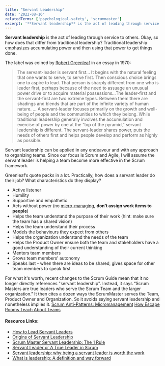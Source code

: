 ```yaml
---
title: "Servant Leadership"
date: "2022-08-16"
relatedTerms: ['psychological-safety', 'scrummaster']
excerpt: '**Servant leadership** is the act of leading through service to others. Okay, so how does'
---
```


**Servant leadership** is the act of leading through service to others. Okay, so how does that differ from traditional leadership? Traditional leadership emphasizes accumulating power and then using that power to get things done.

The label was coined by [Robert Greenleaf](https://www.greenleaf.org/what-is-servant-leadership/) in an essay in 1970:

> The servant-leader is servant first… It begins with the natural feeling that one wants to serve, to serve first. Then conscious choice brings one to aspire to lead. That person is sharply different from one who is leader first, perhaps because of the need to assuage an unusual power drive or to acquire material possessions…The leader-first and the servant-first are two extreme types. Between them there are shadings and blends that are part of the infinite variety of human nature. … A servant-leader focuses primarily on the growth and well-being of people and the communities to which they belong. While traditional leadership generally involves the accumulation and exercise of power by one at the “top of the pyramid,” servant leadership is different. The servant-leader shares power, puts the needs of others first and helps people develop and perform as highly as possible.

Servant leadership can be applied in any endeavour and with any approach to organizing teams. Since our focus is Scrum and Agile, I will assume the servant leader is helping a team become more effective in the Scrum framework.

Greenleaf’s quote packs in a lot. Practically, how does a servant leader do their job? What characteristics do they display?

- Active listener
- Humility
- Supportive and empathetic
- Acts without power (no [micro-managing](/blog/scrum-anti-patterns-micromanagement), **don’t assign work items to people**)
- Helps the team understand the purpose of their work (hint: make sure the team has a shared vision)
- Helps the team understand their process
- Models the behaviours they expect from others
- Helps the organization understand the needs of the team
- Helps the Product Owner ensure both the team and stakeholders have a good understanding of their current thinking
- Mentors team members
- Grows team members' autonomy
- Speaks last - when there are ideas to be shared, gives space for other team members to speak first

For what it's worth, recent changes to the Scrum Guide mean that it no longer directly references "servant leadership". Instead, it says “Scrum Masters are true leaders who serve the Scrum Team and the larger organization.” It then cites a dozen ways the ScrumMaster serves the Team, Product Owner and Organization. So it avoids saying servant leadership and nonetheless implies it. [Scrum Anti-Patterns: Micromanagement]((/blog/scrum-anti-patterns-micromanagement))
[How Escape Rooms Teach About Teams](/blog/how-escape-rooms-teach-about-teams)

#### Resource Links:

- [How to Lead Servant Leaders](https://medium.com/serious-scrum/how-to-lead-servant-leaders-88750d08aad4)
- [Origins of Servant Leadership](https://www.clearlyagile.com/agile-blog/origins-of-servant-leadership)
- [Scrum Master Servant Leadership: The 1 Rule](https://resources.scrumalliance.org/Video/1-rule-scrum-master-servant-leadership)
- [Servant Leader or A True Leader in Scrum](https://productcoalition.com/servant-leader-or-a-true-leader-in-scrum-49f754871bca)
- [Servant leadership: why being a servant leader is worth the work](https://nesslabs.com/servant-leadership)
- [What is leadership: A definition and way forward](https://www.mckinsey.com/featured-insights/mckinsey-explainers/what-is-leadership)

